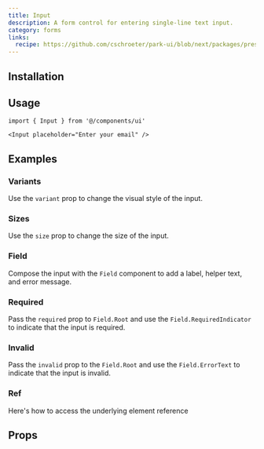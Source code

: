 ```yaml
---
title: Input
description: A form control for entering single-line text input.
category: forms
links:
  recipe: https://github.com/cschroeter/park-ui/blob/next/packages/preset/src/recipes/input.ts
---
```


<ComponentExample name="basic" />

## Installation

<InstallationGuide />

## Usage

```tsx
import { Input } from '@/components/ui'
```

```tsx
<Input placeholder="Enter your email" />
```

## Examples

### Variants

Use the `variant` prop to change the visual style of the input.

<ComponentExample name="variants" />

### Sizes

Use the `size` prop to change the size of the input.

<ComponentExample name="sizes" />

### Field

Compose the input with the `Field` component to add a label, helper text, and error message.

<ComponentExample name="field" />

### Required

Pass the `required` prop to `Field.Root` and use the `Field.RequiredIndicator` to indicate that the input is required.

<ComponentExample name="required" />

### Invalid

Pass the `invalid` prop to the `Field.Root` and use the `Field.ErrorText` to indicate that the input is invalid.

<ComponentExample name="invalid" />

### Ref

Here's how to access the underlying element reference

<ComponentExample name="ref" codeOnly />

## Props

<PropsTable />